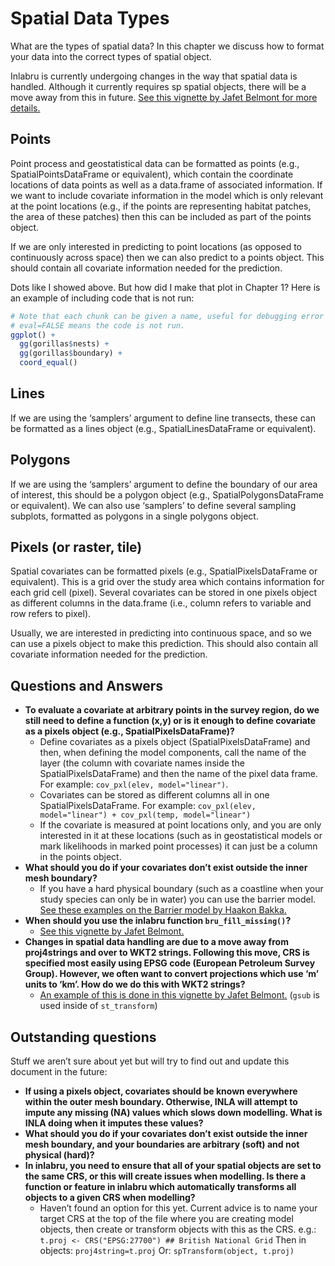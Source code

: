 # Spatial Data Types

What are the types of spatial data? In this chapter we discuss how to format your data into the correct types of spatial object.

Inlabru is currently undergoing changes in the way that spatial data is handled. Although it currently requires sp spatial objects, there will be a move away from this in future. [See this vignette by Jafet Belmont for more details.](https://rpubs.com/jafet089/880416)

## Points

Point process and geostatistical data can be formatted as points (e.g., SpatialPointsDataFrame or equivalent), which contain the coordinate locations of data points as well as a data.frame of associated information. If we want to include covariate information in the model which is only relevant at the point locations (e.g., if the points are representing habitat patches, the area of these patches) then this can be included as part of the points object.

If we are only interested in predicting to point locations (as opposed to continuously across space) then we can also predict to a points object. This should contain all covariate information needed for the prediction.

Dots like I showed above.  But how did I make that plot in Chapter 1?  Here is an example of including code that is not run:

```r
# Note that each chunk can be given a name, useful for debugging error messages
# eval=FALSE means the code is not run.
ggplot() +
  gg(gorillas$nests) + 
  gg(gorillas$boundary) + 
  coord_equal()

```


## Lines

If we are using the ‘samplers’ argument to define line transects, these can be formatted as a lines object (e.g., SpatialLinesDataFrame or equivalent). 

## Polygons

If we are using the ‘samplers’ argument to define the boundary of our area of interest, this should be a polygon object (e.g., SpatialPolygonsDataFrame or equivalent). We can also use ‘samplers’ to define several sampling subplots, formatted as polygons in a single polygons object.

## Pixels (or raster, tile)

Spatial covariates can be formatted pixels (e.g., SpatialPixelsDataFrame or equivalent). This is a grid over the study area which contains information for each grid cell (pixel). Several covariates can be stored in one pixels object as different columns in the data.frame (i.e., column refers to variable and row refers to pixel).

Usually, we are interested in predicting into continuous space, and so we can use a pixels object to make this prediction. This should also contain all covariate information needed for the prediction.

## Questions and Answers

* __To evaluate a covariate at arbitrary points in the survey region, do we still need to define a function (x,y) or is it enough to define covariate as a pixels object (e.g., SpatialPixelsDataFrame)?__
  + Define covariates as a pixels object (SpatialPixelsDataFrame) and then, when defining the model components, call the name of the layer (the column with covariate names inside the SpatialPixelsDataFrame) and then the name of the pixel data frame. For example:  `cov_pxl(elev, model="linear")`.
  + Covariates can be stored as different columns all in one SpatialPixelsDataFrame. For example: `cov_pxl(elev, model="linear") + cov_pxl(temp, model="linear")`
  + If the covariate is measured at point locations only, and you are only interested in it at these locations (such as in geostatistical models or mark likelihoods in marked point processes) it can just be a column in the points object. 
* __What should you do if your covariates don't exist outside the inner mesh boundary?__
  + If you have a hard physical boundary (such as a coastline when your study species can only be in water) you can use the barrier model. [See these examples on the Barrier model by Haakon Bakka.](https://haakonbakkagit.github.io/organisedtopics.html#stream-4-barrier-model)
* __When should you use the inlabru function `bru_fill_missing()`?__
  + [See this vignette by Jafet Belmont.](https://rpubs.com/jafet089/883639)
* __Changes in spatial data handling are due to a move away from proj4strings and over to WKT2 strings. Following this move, CRS is specified most easily using EPSG code (European Petroleum Survey Group). However, we often want to convert projections which use ‘m’ units to ‘km’. How do we do this with WKT2 strings?__
  + [An example of this is done in this vignette by Jafet Belmont.](https://rpubs.com/jafet089/880416) (`gsub` is used inside of `st_transform`)

## Outstanding questions

Stuff we aren't sure about yet but will try to find out and update this document in the future:

* __If using a pixels object, covariates should be known everywhere within the outer mesh boundary. Otherwise, INLA will attempt to impute any missing (NA) values which slows down modelling. What is INLA doing when it imputes these values?__
* __What should you do if your covariates don't exist outside the inner mesh boundary, and your boundaries are arbitrary (soft) and not physical (hard)?__
* __In inlabru, you need to ensure that all of your spatial objects are set to the same CRS, or this will create issues when modelling. Is there a function or feature in inlabru which automatically transforms all objects to a given CRS when modelling?__
  + Haven't found an option for this yet. Current advice is to name your target CRS at the top of the file where you are creating model objects, then create or transform objects with this as the CRS. e.g.: `t.proj <- CRS("EPSG:27700") ## British National Grid` Then in objects: `proj4string=t.proj` Or: `spTransform(object, t.proj)`
